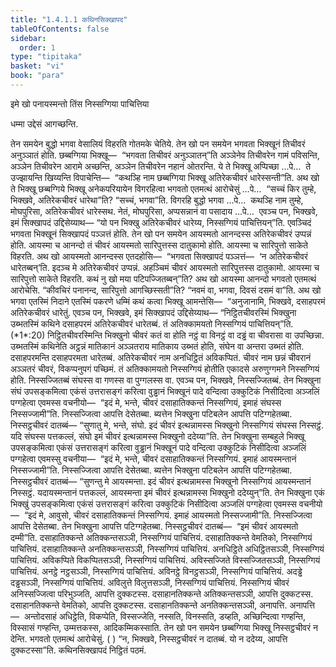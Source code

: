 ```yaml
---
title: "1.4.1.1 कथिनसिक्खापद"
tableOfContents: false
sidebar:
  order: 1
type: "tipitaka"
basket: "vi"
book: "para"
---
```



<DynamicBreadcrumb />


<Paragraph number="1861" type="center" book="para">
इमे खो पनायस्मन्तो तिंस निस्सग्गिया पाचित्तिया

  
धम्मा उद्देसं आगच्छन्ति.


</Paragraph>

<Division number="459" book="para">

<Paragraph number="1862" book="para">
तेन समयेन बुद्धो भगवा वेसालियं विहरति गोतमके चेतिये. तेन खो पन समयेन भगवता भिक्खूनं तिचीवरं अनुञ्ञातं होति. छब्बग्गिया भिक्खू—  “भगवता तिचीवरं अनुञ्ञातन्”ति अञ्ञेनेव तिचीवरेन गामं पविसन्ति, अञ्ञेन तिचीवरेन आरामे अच्छन्ति, अञ्ञेन तिचीवरेन नहानं ओतरन्ति. ये ते भिक्खू अप्पिच्छा …पे…  ते उज्झायन्ति खिय्यन्ति विपाचेन्ति—  “कथञ्हि नाम छब्बग्गिया भिक्खू अतिरेकचीवरं धारेस्सन्ती”ति.
</Paragraph>

<Paragraph number="1863" book="para">
अथ खो ते भिक्खू छब्बग्गिये भिक्खू अनेकपरियायेन विगरहित्वा भगवतो एतमत्थं आरोचेसुं …पे…  “सच्चं किर तुम्हे, भिक्खवे, अतिरेकचीवरं धारेथा”ति? “सच्चं, भगवा”ति. विगरहि बुद्धो भगवा …पे…  कथञ्हि नाम तुम्हे, मोघपुरिसा, अतिरेकचीवरं धारेस्सथ. नेतं, मोघपुरिसा, अप्पसन्नानं वा पसादाय …पे…  एवञ्च पन, भिक्खवे, इमं सिक्खापदं उद्दिसेय्याथ—
</Paragraph>

</Division>
<Division number="460" book="para">

<Paragraph number="1864" book="para">
<Emphasis>“यो पन भिक्खु अतिरेकचीवरं धारेय्य, निस्सग्गियं पाचित्तियन्”</Emphasis>ति.
</Paragraph>

<Paragraph number="1865" book="para">
एवञ्चिदं भगवता भिक्खूनं सिक्खापदं पञ्ञत्तं होति.
</Paragraph>

</Division>
<Division number="461" book="para">

<Paragraph number="1866" book="para">
तेन खो पन समयेन आयस्मतो आनन्दस्स अतिरेकचीवरं उप्पन्नं होति. आयस्मा च आनन्दो तं चीवरं आयस्मतो सारिपुत्तस्स दातुकामो होति. आयस्मा च सारिपुत्तो साकेते विहरति. अथ खो आयस्मतो आनन्दस्स एतदहोसि—  “भगवता सिक्खापदं पञ्ञत्तं—  ‘न अतिरेकचीवरं धारेतब्बन्’ति. इदञ्च मे अतिरेकचीवरं उप्पन्नं. अहञ्चिमं चीवरं आयस्मतो सारिपुत्तस्स दातुकामो. आयस्मा च सारिपुत्तो साकेते विहरति. कथं नु खो मया पटिपज्जितब्बन्”ति? अथ खो आयस्मा आनन्दो भगवतो एतमत्थं आरोचेसि. “कीवचिरं पनानन्द, सारिपुत्तो आगच्छिस्सती”ति? “नवमं वा, भगवा, दिवसं दसमं वा”ति. अथ खो भगवा एतस्मिं निदाने एतस्मिं पकरणे धम्मिं कथं कत्वा भिक्खू आमन्तेसि—  “अनुजानामि, भिक्खवे, दसाहपरमं अतिरेकचीवरं धारेतुं. एवञ्च पन, भिक्खवे, इमं सिक्खापदं उद्दिसेय्याथ—
</Paragraph>

</Division>
<Division number="462" book="para">

<Paragraph number="1867" book="para">
<Emphasis>“निट्ठितचीवरस्मिं भिक्खुना उब्भतस्मिं कथिने दसाहपरमं अतिरेकचीवरं धारेतब्बं. तं अतिक्कामयतो निस्सग्गियं पाचित्तियन्”</Emphasis>ति. (*1*:<Emphasis>20</Emphasis>)
</Paragraph>

</Division>
<Division number="463" book="para">

<Paragraph number="1868" book="para">
<Emphasis>निट्ठितचीवरस्मिन्</Emphasis>ति भिक्खुनो चीवरं कतं वा होति नट्ठं वा विनट्ठं वा दड्ढं वा चीवरासा वा उपच्छिन्ना.
</Paragraph>

<Paragraph number="1869" book="para">
<Emphasis>उब्भतस्मिं कथिने</Emphasis>ति अट्ठन्नं मातिकानं अञ्ञतराय मातिकाय उब्भतं होति, संघेन वा अन्तरा उब्भतं होति.
</Paragraph>

<Paragraph number="1870" book="para">
<Emphasis>दसाहपरमन्</Emphasis>ति दसाहपरमता धारेतब्बं.
</Paragraph>

<Paragraph number="1871" book="para">
<Emphasis>अतिरेकचीवरं</Emphasis> नाम अनधिट्ठितं अविकप्पितं.
</Paragraph>

<Paragraph number="1872" book="para">
<Emphasis>चीवरं</Emphasis> नाम छन्नं चीवरानं अञ्ञतरं चीवरं, विकप्पनुपगं पच्छिमं.
</Paragraph>

<Paragraph number="1873" book="para">
<Emphasis>तं अतिक्कामयतो निस्सग्गियं होतीति</Emphasis> एकादसे अरुणुग्गमने निस्सग्गियं होति. निस्सज्जितब्बं संघस्स वा गणस्स वा पुग्गलस्स वा. एवञ्च पन, भिक्खवे, निस्सज्जितब्बं. तेन भिक्खुना संघं उपसङ्कमित्वा एकंसं उत्तरासङ्गं करित्वा वुड्ढानं भिक्खूनं पादे वन्दित्वा उक्कुटिकं निसीदित्वा अञ्जलिं पग्गहेत्वा एवमस्स वचनीयो—  “इदं मे, भन्ते, चीवरं दसाहातिक्कन्तं निस्सग्गियं, इमाहं संघस्स निस्सज्जामी”ति. निस्सज्जित्वा आपत्ति देसेतब्बा. ब्यत्तेन भिक्खुना पटिबलेन आपत्ति पटिग्गहेतब्बा. निस्सट्ठचीवरं दातब्बं—
</Paragraph>

</Division>
<Division number="464" book="para">

<Paragraph number="1874" book="para">
“सुणातु मे, भन्ते, संघो. इदं चीवरं इत्थन्नामस्स भिक्खुनो निस्सग्गियं संघस्स निस्सट्ठं. यदि संघस्स पत्तकल्लं, संघो इमं चीवरं इत्थन्नामस्स भिक्खुनो ददेय्या”ति.
</Paragraph>

</Division>
<Division number="465" book="para">

<Paragraph number="1875" book="para">
तेन भिक्खुना सम्बहुले भिक्खू उपसङ्कमित्वा एकंसं उत्तरासङ्गं करित्वा वुड्ढानं भिक्खूनं पादे वन्दित्वा उक्कुटिकं निसीदित्वा अञ्जलिं पग्गहेत्वा एवमस्सु वचनीया—  “इदं मे, भन्ते, चीवरं दसाहातिक्कन्तं निस्सग्गियं. इमाहं आयस्मन्तानं निस्सज्जामी”ति. निस्सज्जित्वा आपत्ति देसेतब्बा. ब्यत्तेन भिक्खुना पटिबलेन आपत्ति पटिग्गहेतब्बा. निस्सट्ठचीवरं दातब्बं—
</Paragraph>

</Division>
<Division number="466" book="para">

<Paragraph number="1876" book="para">
“सुणन्तु मे आयस्मन्ता. इदं चीवरं इत्थन्नामस्स भिक्खुनो निस्सग्गियं आयस्मन्तानं निस्सट्ठं. यदायस्मन्तानं पत्तकल्लं, आयस्मन्ता इमं चीवरं इत्थन्नामस्स भिक्खुनो ददेय्युन्”ति.
</Paragraph>

</Division>
<Division number="467" book="para">

<Paragraph number="1877" book="para">
तेन भिक्खुना एकं भिक्खुं उपसङ्कमित्वा एकंसं उत्तरासङ्गं करित्वा उक्कुटिकं निसीदित्वा अञ्जलिं पग्गहेत्वा एवमस्स वचनीयो—  “इदं मे, आवुसो, चीवरं दसाहातिक्कन्तं निस्सग्गियं. इमाहं आयस्मतो निस्सज्जामी”ति. निस्सज्जित्वा आपत्ति देसेतब्बा. तेन भिक्खुना आपत्ति पटिग्गहेतब्बा. निस्सट्ठचीवरं दातब्बं—  “इमं चीवरं आयस्मतो दम्मी”ति.
</Paragraph>

</Division>
<Division number="468" book="para">

<Paragraph number="1878" book="para">
दसाहातिक्कन्ते अतिक्कन्तसञ्ञी, निस्सग्गियं पाचित्तियं. दसाहातिक्कन्ते वेमतिको, निस्सग्गियं पाचित्तियं. दसाहातिक्कन्ते अनतिक्कन्तसञ्ञी, निस्सग्गियं पाचित्तियं. अनधिट्ठिते अधिट्ठितसञ्ञी, निस्सग्गियं पाचित्तियं. अविकप्पिते विकप्पितसञ्ञी, निस्सग्गियं पाचित्तियं. अविस्सज्जिते विस्सज्जितसञ्ञी, निस्सग्गियं पाचित्तियं. अनट्ठे नट्ठसञ्ञी, निस्सग्गियं पाचित्तियं. अविनट्ठे विनट्ठसञ्ञी, निस्सग्गियं पाचित्तियं. अदड्ढे दड्ढसञ्ञी, निस्सग्गियं पाचित्तियं. अविलुत्ते विलुत्तसञ्ञी, निस्सग्गियं पाचित्तियं.
</Paragraph>

<Paragraph number="1879" book="para">
निस्सग्गियं चीवरं अनिस्सज्जित्वा परिभुञ्जति, आपत्ति दुक्कटस्स. दसाहानतिक्कन्ते अतिक्कन्तसञ्ञी, आपत्ति दुक्कटस्स. दसाहानतिक्कन्ते वेमतिको, आपत्ति दुक्कटस्स. दसाहानतिक्कन्ते अनतिक्कन्तसञ्ञी, अनापत्ति.
</Paragraph>

</Division>
<Division number="469" book="para">

<Paragraph number="1880" book="para">
अनापत्ति—  अन्तोदसाहं अधिट्ठेति, विकप्पेति, विस्सज्जेति, नस्सति, विनस्सति, डय्हति, अच्छिन्दित्वा गण्हन्ति, विस्सासं गण्हन्ति, उम्मत्तकस्स, आदिकम्मिकस्साति.
</Paragraph>

</Division>
<Division number="470" book="para">

<Paragraph number="1881" book="para">
तेन खो पन समयेन छब्बग्गिया भिक्खू निस्सट्ठचीवरं न देन्ति. भगवतो एतमत्थं आरोचेसुं. ( ) “न, भिक्खवे, निस्सट्ठचीवरं न दातब्बं. यो न ददेय्य, आपत्ति दुक्कटस्सा”ति.

</Paragraph>
</Division>

<Paragraph number="1882" type="center" book="para">
कथिनसिक्खापदं निट्ठितं पठमं.
</Paragraph>